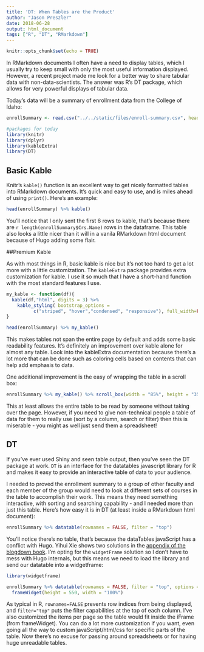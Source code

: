 ```yaml
---
title: 'DT: When Tables are the Product'
author: "Jason Preszler"
date: 2018-06-28
output: html_document
tags: ["R", "DT", "RMarkdown"]
---
```


```r
knitr::opts_chunk$set(echo = TRUE)
```

In RMarkdown documents I often have a need to display tables, which I usually try to keep small with only the most useful information displayed. However, a recent project made me look for a better way to share tabular data with non-data-scientists. The answer was R's DT package, which allows for very powerful displays of tabular data.

Today's data will be a summary of enrollment data from the College of Idaho:

```r
enrollSummary <- read.csv("../../static/files/enroll-summary.csv", header=TRUE)

#packages for today
library(knitr)
library(dplyr)
library(kableExtra)
library(DT)
```

## Basic Kable 

Knitr's `kable()` function is an excellent way to get nicely formatted tables into RMarkdown documents. It's quick and easy to use, and is miles ahead of using `print()`. Here's an example:

```r
head(enrollSummary) %>% kable()
```

You'll notice that I only sent the first 6 rows to kable, that's because there are `r length(enrollSummary$Crs.Name)` rows in the dataframe. This table also looks a little nicer than it will in a vanila RMarkdown html document because of Hugo adding some flair.

##Premium Kable

As with most things in R, basic kable is nice but it's not too hard to get a lot more with a little customization. The `kableExtra` package provides extra customization for kable. I use it so much that I have a short-hand function with the most standard features I use.

```r
my_kable <- function(df){
  kable(df,"html", digits = 3) %>% 
    kable_styling( bootstrap_options = 
          c("striped", "hover","condensed", "responsive"), full_width=FALSE) 
}

head(enrollSummary) %>% my_kable()
```

This makes tables not span the entire page by default and adds some basic readability features. It's definitely an improvement over kable alone for almost any table. Look into the kableExtra documentation because there's a lot more that can be done such as coloring cells based on contents that can help add emphasis to data.

One additional improvement is the easy of wrapping the table in a scroll box:

```r
enrollSummary %>% my_kable() %>% scroll_box(width = "85%", height = "350px")
```

This at least allows the entire table to be read by someone without taking over the page. However, if you need to give non-technical people a table of data for them to really use (sort by a column, search or filter) then this is miserable - you might as well just send them a spreadsheet!

## DT

If you've ever used Shiny and seen table output, then you've seen the DT package at work. `DT` is an interface for the datatables javascript library for R and makes it easy to provide an interactive table of data to your audience.

I needed to proved the enrollment summary to a group of other faculty and each member of the group would need to look at different sets of courses in the table to accomplish their work. This means they need something interactive, with sorting and searching capability - and I needed more than just this table. Here's how easy it is in DT (at least inside a RMarkdown html document):

```r
enrollSummary %>% datatable(rownames = FALSE, filter = "top")
```

You'll notice there's no table, that's because the dataTables javaScript has a conflict with Hugo. Yihui Xie shows two solutions in the [appendix of the blogdown book](https://bookdown.org/yihui/blogdown/html-widgets.html). I'm opting for the `widgetFrame` solution so I don't have to mess with Hugo internals, but this means we need to load the library and send our datatable into a widgetframe:

```r
library(widgetframe)

enrollSummary %>% datatable(rownames = FALSE, filter = "top", options = list(pageLength=5)) %>%
  frameWidget(height = 550, width = "100%")
```


As typical in R, `rownames=FALSE` prevents row indices from being displayed, and `filter="top"` puts the filter capabilities at the top of each column. I've also customized the items per page so the table would fit inside the iFrame (from frameWidget). You can do a lot more customization if you want, even going all the way to custom javaScript/html/css for specific parts of the table. Now there's no excuse for passing around spreadsheets or for having huge unreadable tables.